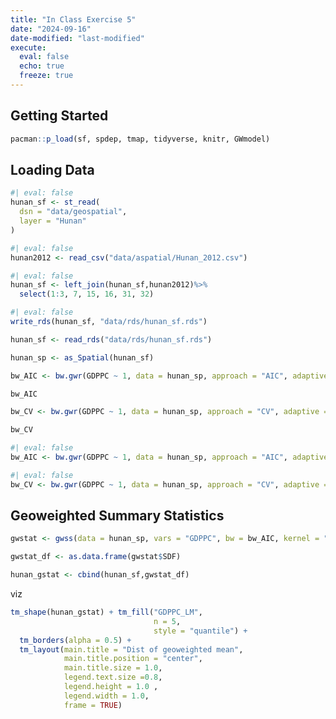 ```yaml
---
title: "In Class Exercise 5"
date: "2024-09-16"
date-modified: "last-modified"
execute: 
  eval: false
  echo: true
  freeze: true
---
```


## Getting Started
```r
pacman::p_load(sf, spdep, tmap, tidyverse, knitr, GWmodel)
```

## Loading Data

```r
#| eval: false
hunan_sf <- st_read(
  dsn = "data/geospatial",
  layer = "Hunan"
)
```

```r
#| eval: false
hunan2012 <- read_csv("data/aspatial/Hunan_2012.csv")
```

```r
#| eval: false
hunan_sf <- left_join(hunan_sf,hunan2012)%>%
  select(1:3, 7, 15, 16, 31, 32)
```

```r
#| eval: false
write_rds(hunan_sf, "data/rds/hunan_sf.rds")
```

```r
hunan_sf <- read_rds("data/rds/hunan_sf.rds")
```

```r
hunan_sp <- as_Spatial(hunan_sf)
```

```r
bw_AIC <- bw.gwr(GDPPC ~ 1, data = hunan_sp, approach = "AIC", adaptive = TRUE, kernel = "bisquare", longlat = T)
```

```r
bw_AIC
```

```r
bw_CV <- bw.gwr(GDPPC ~ 1, data = hunan_sp, approach = "CV", adaptive = TRUE, kernel = "bisquare", longlat = T)
```

```r
bw_CV
```

```r
#| eval: false
bw_AIC <- bw.gwr(GDPPC ~ 1, data = hunan_sp, approach = "AIC", adaptive = FALSE, kernel = "bisquare", longlat = T)
```

```r
#| eval: false
bw_CV <- bw.gwr(GDPPC ~ 1, data = hunan_sp, approach = "CV", adaptive = FALSE, kernel = "bisquare", longlat = T)
```

## Geoweighted Summary Statistics

```r
gwstat <- gwss(data = hunan_sp, vars = "GDPPC", bw = bw_AIC, kernel = "bisquare", adaptive = TRUE, longlat = T)
```

```r
gwstat_df <- as.data.frame(gwstat$SDF)
```

```r
hunan_gstat <- cbind(hunan_sf,gwstat_df)
```

viz
```r
tm_shape(hunan_gstat) + tm_fill("GDPPC_LM",
                                n = 5,
                                style = "quantile") +
  tm_borders(alpha = 0.5) +
  tm_layout(main.title = "Dist of geoweighted mean",
            main.title.position = "center",
            main.title.size = 1.0,
            legend.text.size =0.8,
            legend.height = 1.0 ,
            legend.width = 1.0,
            frame = TRUE)
```


